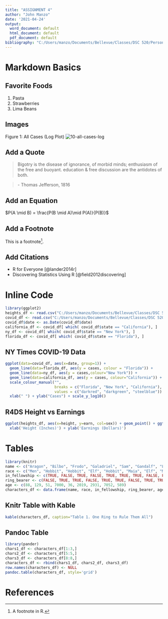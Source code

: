 ---
title: "ASSIGNMENT 4"
author: "John Manzo"
date: '2021-04-24'
output:
  word_document: default
  html_document: default
  pdf_document: default
bibliography: "C:/Users/manzo/Documents/Bellevue/Classes/DSC 520/Personal GitHub/DSC520/assignment04/bibliography.bib"
---

# Markdown Basics

## Favorite Foods
1. Pasta
2. Strawberries
3. Lima Beans

## Images
Figure 1: All Cases (Log Plot) ![10-all-cases-log](Plots/10-all-cases-log_ManzoJohn.png)

## Add a Quote
> Bigotry is the disease of ignorance, of morbid minds; enthusiasm of the free 
  and buoyant. education & free discussion are the antidotes of both.
  
> \- Thomas Jefferson, 1816

## Add an Equation
$P(A \mid B) = \frac{P(B \mid A)\mid P(A)}{P(B)}$

## Add a Footnote
This is a footnote^[A footnote in R.].

## Add Citations
* R for Everyone [@lander2014r]
* Discovering Statistics Using R [@field2012discovering]

# Inline Code
```{r include = FALSE}
library(ggplot2)
heights_df <- read.csv("C:/Users/manzo/Documents/Bellevue/Classes/DSC 520/Personal GitHub/DSC520/data/r4ds/heights.csv")
covid_df <- read.csv("C:/Users/manzo/Documents/Bellevue/Classes/DSC 520/Personal GitHub/DSC520/data/nytimes/covid-19-data/us-states.csv")
covid_df$date <- as.Date(covid_df$date)
california_df <- covid_df[ which( covid_df$state == "California"), ]
ny_df <- covid_df[ which( covid_df$state == "New York"), ]
florida_df <- covid_df[ which( covid_df$state == "Florida"), ]
```

## NY Times COVID-19 Data
```{r echo=FALSE}
ggplot(data=covid_df, aes(x=date, group=1)) +
  geom_line(data=florida_df, aes(y = cases, colour = "Florida")) +
  geom_line(data=ny_df, aes(y = cases,colour="New York")) +
  geom_line(data=california_df, aes(y = cases, colour="California")) +
  scale_colour_manual("",
                      breaks = c("Florida", "New York", "California"),
                      values = c("darkred", "darkgreen", "steelblue")) +
  xlab(" ") + ylab("Cases") + scale_y_log10()
```

## R4DS Height vs Earnings
```{r echo=FALSE}
ggplot(heights_df, aes(x=height, y=earn, col=sex)) + geom_point() + ggtitle('Height vs. Earnings') + 
  xlab('Height (Inches)') + ylab('Earnings (Dollars)')
```

# Tables
```{r include=FALSE}
library(knitr)
name <- c("Aragon", "Bilbo", "Frodo", "Galadriel", "Sam", "Gandalf", "Legolas", "Sauron", "Gollum")
race <- c("Men", "Hobbit", "Hobbit", "Elf", "Hobbit", "Maia", "Elf", "Maia", "Hobbit")
in_fellowship <- c(TRUE, FALSE, TRUE, FALSE, TRUE, TRUE, TRUE, FALSE, FALSE)
ring_bearer <- c(FALSE, TRUE, TRUE, FALSE, TRUE, TRUE, FALSE, TRUE, TRUE)
age <- c(88, 129, 51, 7000, 36, 2019, 2931, 7052, 589)
characters_df <- data.frame(name, race, in_fellowship, ring_bearer, age)
```

## Knitr Table with Kable
```{r echo=FALSE}
kable(characters_df, caption="Table 1. One Ring to Rule Them All")
```

## Pandoc Table
```{r echo=FALSE, warning=FALSE, comment=NA}
library(pander)
chars1_df <- characters_df[1:3,]
chars2_df <- characters_df[5:5,]
chars3_df <- characters_df[8:8,]
characters_df <- rbind(chars1_df, chars2_df, chars3_df)
row.names(characters_df) <- NULL
pandoc.table(characters_df, style='grid')

```

# References
